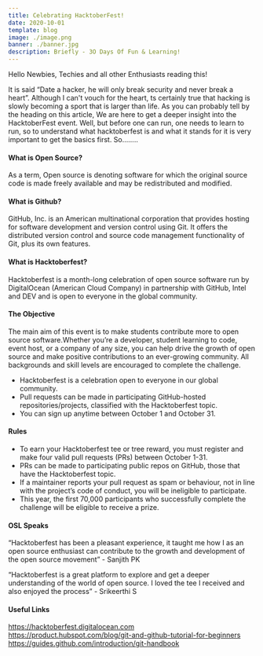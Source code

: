 ```yaml
---
title: Celebrating HacktoberFest!
date: 2020-10-01
template: blog
image: ./image.png
banner: ./banner.jpg
description: Briefly - 3O Days Of Fun & Learning!  
---
```


Hello Newbies, Techies and all other Enthusiasts reading this!

It is said “Date a hacker, he will only break security and never break a heart”. Although I can't vouch for the heart, ts certainly true that hacking is slowly becoming a sport that is larger than life. As you can probably tell by the heading on this article, We are here to get a deeper insight into the HacktoberFest event. Well, but before one can run, one needs to learn to run, so to understand what hacktoberfest is and what it stands for it is very important to get the basics first. So……..

#### What is Open Source?  
As a term, Open source is denoting software for which the original source code is made freely available and may be redistributed and modified. 

#### What is Github?  
GitHub, Inc. is an American multinational corporation that provides hosting for software development and version control using Git. It offers the distributed version control and source code management functionality of Git, plus its own features.

#### What is Hacktoberfest?  
Hacktoberfest is a month-long celebration of open source software run by DigitalOcean (American Cloud Company) in partnership with GitHub, Intel and DEV and is open to everyone in the global community.

#### The Objective  
The main aim of this event is to make students contribute more to open source software.Whether you’re a developer, student learning to code, event host, or a company of any size, you can help drive the growth of open source and make positive contributions to an ever-growing community. All backgrounds and skill levels are encouraged to complete the challenge.
 - Hacktoberfest is a celebration open to everyone in our global community.
 - Pull requests can be made in participating GitHub-hosted repositories/projects, classified with the Hacktoberfest topic.
 - You can sign up anytime between October 1 and October 31.

#### Rules
 - To earn your Hacktoberfest tee or tree reward, you must register and make four valid pull requests (PRs) between October 1-31.  
 - PRs can be made to participating public repos on GitHub, those that have the Hacktoberfest topic.
 - If a maintainer reports your pull request as spam or behaviour, not in line with the project’s code of conduct, you will be ineligible to participate.
 - This year, the first 70,000 participants who successfully complete the challenge will be eligible to receive a prize.

#### OSL Speaks 

“Hacktoberfest has been a pleasant experience, it taught me how I as an open source enthusiast can contribute to the growth and development of the open source movement” - Sanjith PK

“Hacktoberfest is a great platform to explore and get a deeper understanding of the world of open source. I loved the tee I received and also enjoyed the process” - Srikeerthi S



#### Useful Links  
https://hacktoberfest.digitalocean.com  
https://product.hubspot.com/blog/git-and-github-tutorial-for-beginners  
https://guides.github.com/introduction/git-handbook
